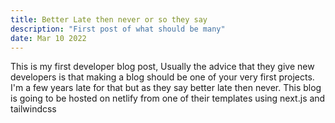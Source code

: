 ```yaml
---
title: Better Late then never or so they say
description: "First post of what should be many"
date: Mar 10 2022
---
```


This is my first developer blog post, Usually the advice that they give new developers is 
that making a blog should be one of your very first projects. I'm a few years late for that
but as they say better late then never.
This blog is going to be hosted on netlify from one of their templates using next.js and tailwindcss
